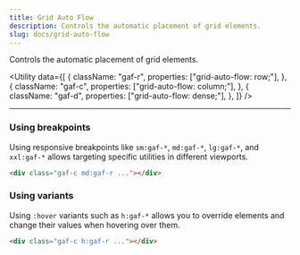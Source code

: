 ```yaml
---
title: Grid Auto Flow
description: Controls the automatic placement of grid elements.
slug: docs/grid-auto-flow
---
```


Controls the automatic placement of grid elements.

<Utility
  data={[
    {
      className: "gaf-r",
      properties: ["grid-auto-flow: row;"],
    },
    {
      className: "gaf-c",
      properties: ["grid-auto-flow: column;"],
    },
    {
      className: "gaf-d",
      properties: ["grid-auto-flow: dense;"],
    },
  ]}
/>

---

### Using breakpoints

Using responsive breakpoints like `sm:gaf-*`, `md:gaf-*`, `lg:gaf-*`, and `xxl:gaf-*` allows targeting specific utilities in different viewports.

```html "md:gaf-r"
<div class="gaf-c md:gaf-r ..."></div>
```

### Using variants

Using `:hover` variants such as `h:gaf-*` allows you to override elements and change their values when hovering over them.

```html "h:gaf-r"
<div class="gaf-c h:gaf-r ..."></div>
```
